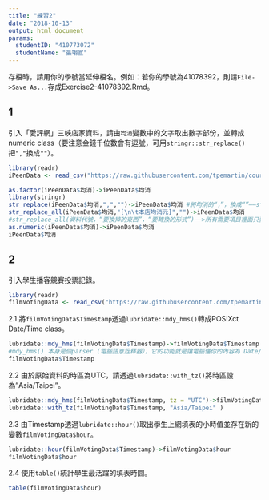 ```yaml
---
title: "練習2"
date: "2018-10-13"
output: html_document
params:
  studentID: "410773072"
  studentName: "張翊宣"
---
```

存檔時，請用你的學號當延伸檔名。例如：若你的學號為41078392，則請`File->Save As...`存成Exercise2-41078392.Rmd。

## 1
引入「愛評網」三峽店家資料，請由`均消`變數中的文字取出數字部份，並轉成numeric class（要注意金錢千位數會有逗號，可用`stringr::str_replace()`把`","`換成`""`）。

```r
library(readr)
iPeenData <- read_csv("https://raw.githubusercontent.com/tpemartin/course-107-1-programming-for-data-science/master/data/iPeenData.csv")
```

```r
as.factor(iPeenData$均消)->iPeenData$均消
library(stringr)
str_replace(iPeenData$均消,",","")->iPeenData$均消 #將均消的“，”，換成“”——str_replace(資料代號，“要換掉的東西”，“要轉換的形式”)
str_replace_all(iPeenData$均消,"[\n\t本店均消元]","")->iPeenData$均消
#str_replace_all(資料代號，“要換掉的東西”，“要轉換的形式”)——>所有需要項目裡面只要符合“要換掉的東西”的，都會被換成“要轉換的形式”。p.s.如果有很多個要換，"[ ]"將那些東西集合在一起
as.numeric(iPeenData$均消)->iPeenData$均消
iPeenData$均消


```

## 2 
引入學生播客競賽投票記錄。

```r
library(readr)
filmVotingData <- read_csv("https://raw.githubusercontent.com/tpemartin/course-107-1-programming-for-data-science/master/data/%E7%AC%AC%E4%B8%89%E5%B1%86%E7%B6%93%E6%BF%9F%E6%92%AD%E5%AE%A2%E7%AB%B6%E8%B3%BD%E5%8F%83%E8%B3%BD%E4%BD%9C%E5%93%81%E6%8A%95%E7%A5%A8%E7%B5%90%E6%9E%9C%E6%A8%A3%E6%9C%AC%20-%20Sheet1.csv")
```

2.1 將`filmVotingData$Timestamp`透過`lubridate::mdy_hms()`轉成POSIXct Date/Time class。

```r
lubridate::mdy_hms(filmVotingData$Timestamp)->filmVotingData$Timestamp
#mdy_hms() 本身是個parser (電腦語意詮釋器），它的功能就是讓電腦懂你的內容為 Date/Time，而電腦本身對Date/Time的認知只在POSIXct格式上，所以這個parser的功能就是把字串翻譯成POSIXct。
filmVotingData$Timestamp

```

2.2 由於原始資料的時區為UTC，請透過`lubridate::with_tz()`將時區設為"Asia/Taipei"。

```r
lubridate::mdy_hms(filmVotingData$Timestamp, tz = "UTC")->filmVotingData$Timestamp
lubridate::with_tz(filmVotingData$Timestamp, "Asia/Taipei" )
```

2.3 由Timestamp透過`lubridate::hour()`取出學生上網填表的小時值並存在新的變數`filmVotingData$hour`。  

```r
lubridate::hour(filmVotingData$Timestamp)->filmVotingData$hour
filmVotingData$hour
```


2.4 使用`table()`統計學生最活躍的填表時間。

```r
table(filmVotingData$hour)
```

